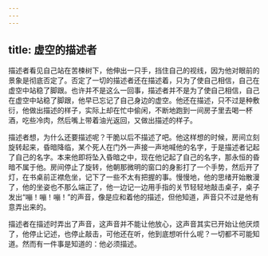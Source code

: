 ```yaml
---
---
---
```

title: 虚空的描述者
---




描述者看见自己站在苦楝树下，他伸出一只手，挡住自己的视线，因为他对眼前的景象是彻底否定了。否定了一切的描述者还在描述着，只为了使自己相信，自己在虚空中站稳了脚跟。也许并不是这么一回事，描述者并不是为了使自己相信，自己在虚空中站稳了脚跟，他早已忘记了自己身边的虚空。他还在描述，只不过是种敷衍，他做出描述的样子，实际上却在忙中偷闲，不断地跑到一间房子里去喝一杯酒，吃些冷肉，然后嘴上带着油光返回，又做出描述的样子。

描述者想，为什么还要描述呢？干脆以后不描述了吧。他这样想的时候，房间立刻旋转起来，昏暗降临，某个死人在门外一声接一声地喊他的名字，于是描述者记起了自己的名字。本来他即将坠入昏暗之中，现在他记起了自己的名字，那永恒的昏暗不属于他。房间停止了旋转，他朝那微明的窗口的身影打了一个手势，然后开了灯，在书桌前正襟危坐，记下了一些不太有把握的事。慢慢地，他的思绪开始散漫了，他的坐姿也不那么端正了，他一边记一边用手指的关节轻轻地敲击桌子，桌子发出“嘣！嘣！嘣！”的声音，像是应和着他的描述，但他知道，声音只不过是他有意弄出来的。

描述者在描述时弄出了声音，这声音并不能让他放心，这声音其实已开始让他厌烦了，他停止记述，也停止敲击，可他还在听，他到底想听什么呢？一切都不可能知道。然而有一件事是知道的：他必须描述。